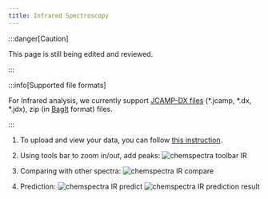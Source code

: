 ```yaml
---
title: Infrared Spectroscopy
---
```


:::danger[Caution]

This page is still being edited and reviewed.

:::

:::info[Supported file formats]

For Infrared analysis, we currently support [JCAMP-DX files](https://iupac.org/what-we-do/digital-standards/jcamp-dx/) (\*.jcamp, \*.dx, \*.jdx), zip (in [BagIt](https://en.wikipedia.org/wiki/BagIt) format) files.

:::

1. To upload and view your data, you can follow [this instruction](../chemspectra#using-chemspectra).

2. Using tools bar to zoom in/out, add peaks:
   ![chemspectra toolbar IR](/img/chemspectra/ir/chemspectra_ir_1.png)

3. Comparing with other spectra:
   ![chemspectra IR compare](/img/chemspectra/ir/chemspectra_ir_3.png)

4. Prediction:
   ![chemspectra IR predict](/img/chemspectra/ir/chemspectra_ir_2.png)
   ![chemspectra IR prediction result](/img/chemspectra/ir/chemspectra_ir_4.png)
